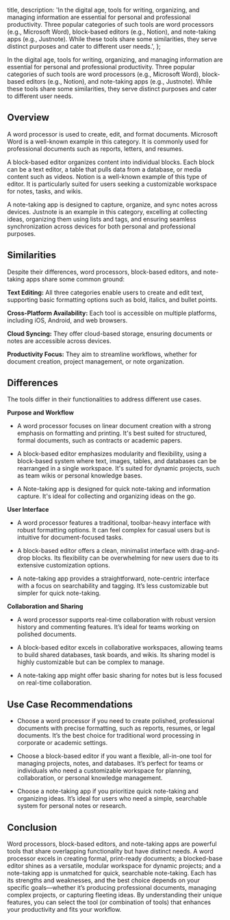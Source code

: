 
  title,
  description: 'In the digital age, tools for writing, organizing, and managing information are essential for personal and professional productivity. Three popular categories of such tools are word processors (e.g., Microsoft Word), block-based editors (e.g., Notion), and note-taking apps (e.g., Justnote). While these tools share some similarities, they serve distinct purposes and cater to different user needs.',
};

In the digital age, tools for writing, organizing, and managing information are essential for personal and professional productivity. Three popular categories of such tools are word processors (e.g., Microsoft Word), block-based editors (e.g., Notion), and note-taking apps (e.g., Justnote). While these tools share some similarities, they serve distinct purposes and cater to different user needs.

## Overview

A word processor is used to create, edit, and format documents. Microsoft Word is a well-known example in this category. It is commonly used for professional documents such as reports, letters, and resumes.

A block-based editor organizes content into individual blocks. Each block can be a text editor, a table that pulls data from a database, or media content such as videos. Notion is a well-known example of this type of editor. It is particularly suited for users seeking a customizable workspace for notes, tasks, and wikis.

A note-taking app is designed to capture, organize, and sync notes across devices. Justnote is an example in this category, excelling at collecting ideas, organizing them using lists and tags, and ensuring seamless synchronization across devices for both personal and professional purposes.

## Similarities

Despite their differences, word processors, block-based editors, and note-taking apps share some common ground:

**Text Editing:** All three categories enable users to create and edit text, supporting basic formatting options such as bold, italics, and bullet points.

**Cross-Platform Availability:** Each tool is accessible on multiple platforms, including iOS, Android, and web browsers.

**Cloud Syncing:** They offer cloud-based storage, ensuring documents or notes are accessible across devices.

**Productivity Focus:** They aim to streamline workflows, whether for document creation, project management, or note organization.

## Differences

The tools differ in their functionalities to address different use cases.

**Purpose and Workflow**

- A word processor focuses on linear document creation with a strong emphasis on formatting and printing. It's best suited for structured, formal documents, such as contracts or academic papers.

- A block-based editor emphasizes modularity and flexibility, using a block-based system where text, images, tables, and databases can be rearranged in a single workspace. It's suited for dynamic projects, such as team wikis or personal knowledge bases.

- A Note-taking app is designed for quick note-taking and information capture. It's ideal for collecting and organizing ideas on the go.

**User Interface**

- A word processor features a traditional, toolbar-heavy interface with robust formatting options. It can feel complex for casual users but is intuitive for document-focused tasks.

- A block-based editor offers a clean, minimalist interface with drag-and-drop blocks. Its flexibility can be overwhelming for new users due to its extensive customization options.

- A note-taking app provides a straightforward, note-centric interface with a focus on searchability and tagging. It’s less customizable but simpler for quick note-taking.

**Collaboration and Sharing**

- A word processor supports real-time collaboration with robust version history and commenting features. It’s ideal for teams working on polished documents.

- A block-based editor excels in collaborative workspaces, allowing teams to build shared databases, task boards, and wikis. Its sharing model is highly customizable but can be complex to manage.

- A note-taking app might offer basic sharing for notes but is less focused on real-time collaboration.

## Use Case Recommendations

- Choose a word processor if you need to create polished, professional documents with precise formatting, such as reports, resumes, or legal documents. It’s the best choice for traditional word processing in corporate or academic settings.

- Choose a block-based editor if you want a flexible, all-in-one tool for managing projects, notes, and databases. It’s perfect for teams or individuals who need a customizable workspace for planning, collaboration, or personal knowledge management.

- Choose a note-taking app if you prioritize quick note-taking and organizing ideas. It’s ideal for users who need a simple, searchable system for personal notes or research.

## Conclusion

Word processors, block-based editors, and note-taking apps are powerful tools that share overlapping functionality but have distinct needs. A word processor excels in creating formal, print-ready documents; a blocked-base editor shines as a versatile, modular workspace for dynamic projects; and a note-taking app is unmatched for quick, searchable note-taking. Each has its strengths and weaknesses, and the best choice depends on your specific goals—whether it’s producing professional documents, managing complex projects, or capturing fleeting ideas. By understanding their unique features, you can select the tool (or combination of tools) that enhances your productivity and fits your workflow.
